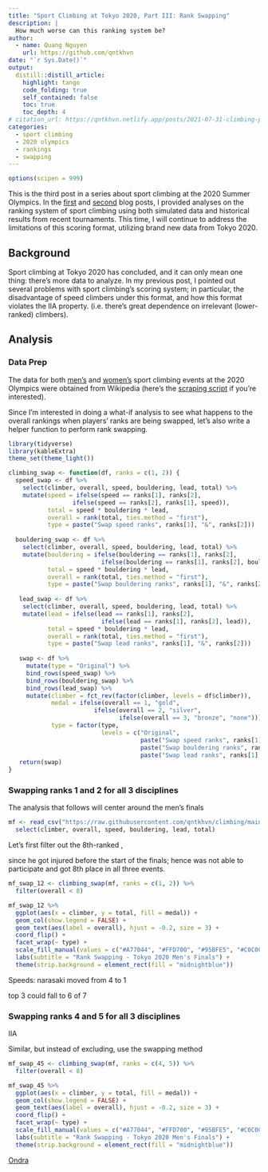 ```yaml
---
title: "Sport Climbing at Tokyo 2020, Part III: Rank Swapping"
description: |
  How much worse can this ranking system be?
author:
  - name: Quang Nguyen
    url: https://github.com/qntkhvn
date: "`r Sys.Date()`"
output:
  distill::distill_article:
    highlight: tango
    code_folding: true
    self_contained: false
    toc: true
    toc_depth: 4
# citation_url: https://qntkhvn.netlify.app/posts/2021-07-31-climbing-p1-sim
categories:
  - sport climbing
  - 2020 olympics
  - rankings
  - swapping
---
```



```r
options(scipen = 999)
```

This is the third post in a series about sport climbing at the 2020 Summer Olympics. In the [first](https://qntkhvn.netlify.app/posts/2021-07-31-climbing-p1-sim) and [second](https://qntkhvn.netlify.app/posts/2021-07-31-climbing-p2-format) blog posts, I provided analyses on the ranking system of sport climbing using both simulated data and historical results from recent tournaments. This time, I will continue to address the limitations of this scoring format, utilizing brand new data from Tokyo 2020.

## Background

Sport climbing at Tokyo 2020 has concluded, and it can only mean one thing: there's more data to analyze. In my previous post, I pointed out several problems with sport climbing's scoring system; in particular, the disadvantage of speed climbers under this format, and how this format violates the IIA property. (i.e. there's great dependence on irrelevant (lower-ranked) climbers).

## Analysis

### Data Prep

The data for both [men's](https://en.wikipedia.org/wiki/Sport_climbing_at_the_2020_Summer_Olympics_%E2%80%93_Men%27s_combined) and [women's](https://en.wikipedia.org/wiki/Sport_climbing_at_the_2020_Summer_Olympics_%E2%80%93_Women%27s_combined) sport climbing events at the 2020 Olympics were obtained from Wikipedia (here's the [scraping script](https://github.com/qntkhvn/climbing/blob/main/R/tokyo_scraping.R) if you're interested). 

Since I'm interested in doing a what-if analysis to see what happens to the overall rankings when players' ranks are being swapped, let's also write a helper function to perform rank swapping.

```r
library(tidyverse)
library(kableExtra)
theme_set(theme_light())
```

```r
climbing_swap <- function(df, ranks = c(1, 2)) {
  speed_swap <- df %>% 
    select(climber, overall, speed, bouldering, lead, total) %>% 
    mutate(speed = ifelse(speed == ranks[1], ranks[2],
                  ifelse(speed == ranks[2], ranks[1], speed)),
           total = speed * bouldering * lead,
           overall = rank(total, ties.method = "first"),
           type = paste("Swap speed ranks", ranks[1], "&", ranks[2]))
  
  bouldering_swap <- df %>% 
    select(climber, overall, speed, bouldering, lead, total) %>% 
    mutate(bouldering = ifelse(bouldering == ranks[1], ranks[2],
                          ifelse(bouldering == ranks[1], ranks[2], bouldering)),
           total = speed * bouldering * lead,
           overall = rank(total, ties.method = "first"),
           type = paste("Swap bouldering ranks", ranks[1], "&", ranks[2]))
  
   lead_swap <- df %>% 
    select(climber, overall, speed, bouldering, lead, total) %>% 
    mutate(lead = ifelse(lead == ranks[1], ranks[2],
                          ifelse(lead == ranks[1], ranks[2], lead)),
           total = speed * bouldering * lead,
           overall = rank(total, ties.method = "first"),
           type = paste("Swap lead ranks", ranks[1], "&", ranks[2]))
   
   swap <- df %>% 
     mutate(type = "Original") %>% 
     bind_rows(speed_swap) %>% 
     bind_rows(bouldering_swap) %>% 
     bind_rows(lead_swap) %>% 
     mutate(climber = fct_rev(factor(climber, levels = df$climber)),
            medal = ifelse(overall == 1, "gold",
                        ifelse(overall == 2, "silver",
                               ifelse(overall == 3, "bronze", "none"))),
            type = factor(type, 
                          levels = c("Original",
                                     paste("Swap speed ranks", ranks[1], "&", ranks[2]),
                                     paste("Swap bouldering ranks", ranks[1], "&", ranks[2]),
                                     paste("Swap lead ranks", ranks[1], "&", ranks[2]))))
   return(swap)
}
```


### Swapping ranks 1 and 2 for all 3 disciplines

The analysis that follows will center around the men's finals

```r
mf <- read_csv("https://raw.githubusercontent.com/qntkhvn/climbing/main/data/2020_olympics/mf.csv") %>% 
  select(climber, overall, speed, bouldering, lead, total)
```


Let's first filter out the 8th-ranked ,

since he got injured before the start of the finals; hence was not able to participate and got 8th place in all three events.

```r
mf_swap_12 <- climbing_swap(mf, ranks = c(1, 2)) %>% 
  filter(overall < 8)
```

```r
mf_swap_12 %>% 
  ggplot(aes(x = climber, y = total, fill = medal)) +
  geom_col(show.legend = FALSE) +
  geom_text(aes(label = overall), hjust = -0.2, size = 3) +
  coord_flip() +
  facet_wrap(~ type) +
  scale_fill_manual(values = c("#A77044", "#FFD700", "#95BFE5", "#C0C0C0")) +
  labs(subtitle = "Rank Swapping - Tokyo 2020 Men's Finals") +
  theme(strip.background = element_rect(fill = "midnightblue"))
```

Speeds: narasaki moved from 4 to 1

top 3 could fall to 6 of 7

### Swapping ranks 4 and 5 for all 3 disciplines

IIA

Similar, but instead of excluding, use the swapping method

```r
mf_swap_45 <- climbing_swap(mf, ranks = c(4, 5)) %>% 
  filter(overall < 8)
```

```r
mf_swap_45 %>% 
  ggplot(aes(x = climber, y = total, fill = medal)) +
  geom_col(show.legend = FALSE) +
  geom_text(aes(label = overall), hjust = -0.2, size = 3) +
  coord_flip() +
  facet_wrap(~ type) +
  scale_fill_manual(values = c("#A77044", "#FFD700", "#95BFE5", "#C0C0C0")) +
  labs(subtitle = "Rank Swapping - Tokyo 2020 Men's Finals") +
  theme(strip.background = element_rect(fill = "midnightblue"))
```

[Ondra](https://www.nytimes.com/2021/08/04/sports/olympics/mens-climbing-final-olympics.html)